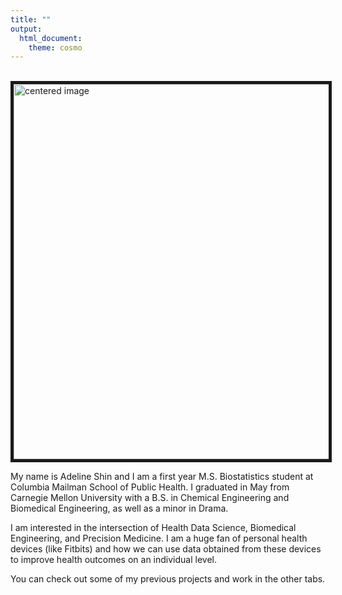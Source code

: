 ```yaml
---
title: ""
output: 
  html_document:
    theme: cosmo
---
```


<br>
<img src="./files/DSC_0082.jpg" alt="centered image" style="border:5px solid" width="600" height="auto">

My name is Adeline Shin and I am a first year M.S. Biostatistics student at Columbia Mailman School of Public Health. I graduated in May from Carnegie Mellon University with a B.S. in Chemical Engineering and Biomedical Engineering, as well as a minor in Drama.

I am interested in the intersection of Health Data Science, Biomedical Engineering, and Precision Medicine. I am a huge fan of personal health devices (like Fitbits) and how we can use data obtained from these devices to improve health outcomes on an individual level.

You can check out some of my previous projects and work in the other tabs.